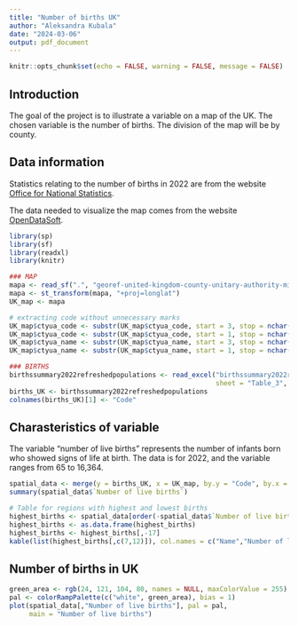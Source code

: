 ---
title: "Number of births UK"
author: "Aleksandra Kubala"
date: "2024-03-06"
output: pdf_document
---

```{r setup, include=FALSE}
knitr::opts_chunk$set(echo = FALSE, warning = FALSE, message = FALSE)
```

## Introduction

The goal of the project is to illustrate a variable on a map of the UK. The chosen variable is the number of births. The division of the map will be by county.

## Data information

Statistics relating to the number of births in 2022 are from the website [Office for National Statistics](https://www.ons.gov.uk/peoplepopulationandcommunity/birthsdeathsandmarriages/livebirths/datasets/birthsummarytables).

The data needed to visualize the map comes from the website [OpenDataSoft](https://public.opendatasoft.com/explore/dataset/georef-united-kingdom-county-unitary-authority/export/?disjunctive.ctry_code&disjunctive.ctry_name&disjunctive.rgn_code&disjunctive.rgn_name&disjunctive.ctyua_code&disjunctive.ctyua_name&location=5,55.74711,-3.44316&basemap=jawg.light). 

```{r }
library(sp)
library(sf) 
library(readxl)
library(knitr)

### MAP
mapa <- read_sf(".", "georef-united-kingdom-county-unitary-authority-millesime")
mapa <- st_transform(mapa, "+proj=longlat")
UK_map <- mapa

# extracting code without unnecessary marks
UK_map$ctyua_code <- substr(UK_map$ctyua_code, start = 3, stop = nchar(UK_map$ctyua_code))
UK_map$ctyua_code <- substr(UK_map$ctyua_code, start = 1, stop = nchar(UK_map$ctyua_code) - 2)
UK_map$ctyua_name <- substr(UK_map$ctyua_name, start = 3, stop = nchar(UK_map$ctyua_name))
UK_map$ctyua_name <- substr(UK_map$ctyua_name, start = 1, stop = nchar(UK_map$ctyua_name) - 2)

### BIRTHS
birthssummary2022refreshedpopulations <- read_excel("birthssummary2022refreshedpopulations.xlsx", 
                                                    sheet = "Table_3", skip = 9)
births_UK <- birthssummary2022refreshedpopulations
colnames(births_UK)[1] <- "Code"
```

## Charasteristics of variable

The variable "number of live births" represents the number of infants born who showed signs of life at birth. The data is for 2022, and the variable ranges from 65 to 16,364.

```{r, warning=FALSE, message=FALSE}
spatial_data <- merge(y = births_UK, x = UK_map, by.y = "Code", by.x = "ctyua_code")
summary(spatial_data$`Number of live births`)
```

```{r }
# Table for regions with highest and lowest births
highest_births <- spatial_data[order(-spatial_data$`Number of live births`), ][1:3, ]
highest_births <- as.data.frame(highest_births)
highest_births <- highest_births[,-17]
kable(list(highest_births[,c(7,12)]), col.names = c("Name","Number of live births"), caption = "Regions with the highest number of births", align = "cc")
```

## Number of births in UK

```{r fig.cap = "Number of live births in UK by region"}
green_area <- rgb(24, 121, 104, 80, names = NULL, maxColorValue = 255)
pal <- colorRampPalette(c("white", green_area), bias = 1)
plot(spatial_data[,"Number of live births"], pal = pal,
     main = "Number of live births")
```

